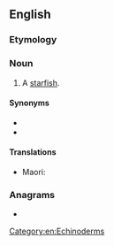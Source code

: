 {{also|seastar|sea-star}}
==English==

===Etymology===
{{compound|en|sea|star}}

===Noun===
{{en-noun}}

# A [[starfish]].

====Synonyms====
* {{l|en|starfish}}
* {{l|en|asteroid}}

====Translations====
{{trans-top|starfish}}
* Maori: {{t|mi|pekapeka}}
{{trans-mid}}
{{trans-bottom}}

===Anagrams===
* {{anagrams|en|Ae stars|sea rats|searats|tessara-}}

[[Category:en:Echinoderms]]